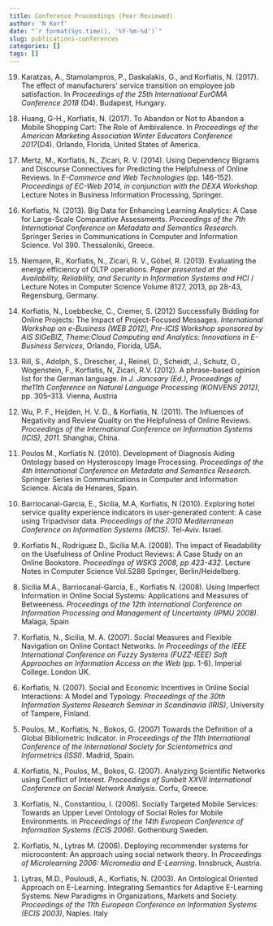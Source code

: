 ```yaml
---
title: Conference Proceedings (Peer Reviewed)
author: 'N Korf'
date: "`r format(Sys.time(), '%Y-%m-%d')`"
slug: publications-conferences
categories: []
tags: []
---
```


<ol reversed>

<li><p>Karatzas, A., Stamolampros, P., Daskalakis, G., and  Korfiatis, N. (2017). 
The effect of manufacturers’ service transition
on employee job satisfaction. In <em>Proceedings of the 25th International EurOMA Conference 2018 </em>(D4). Budapest, Hungary.</p></li>  

<li><p>Huang, G-H., Korfiatis, N. (2017). 
To Abandon or Not to Abandon a Mobile Shopping Cart: The Role of Ambivalence. In <em>Proceedings of the  American Marketing Association Winter Educators Conference 2017</em>(D4). Orlando, Florida, United States of America.</p></li>

<li><p>Mertz, M., Korfiatis, N., Zicari, R. V. (2014). Using Dependency Bigrams and Discourse Connectives for Predicting the Helpfulness of Online Reviews. In <em>E-Commerce and Web Technologies </em>(pp. 146-152). <em>Proceedings of EC-Web 2014, in conjunction with the DEXA Workshop.</em> Lecture Notes in Business Information Processing, Springer.</p></li>

<li><p>Korfiatis, N. (2013). Big Data for Enhancing Learning Analytics: A Case for Large-Scale Comparative Assessments. <em>Proceedings of the 7th International Conference on Metadata and Semantics Research</em>. Springer Series in Communications in Computer and Information Science. Vol 390. Thessaloniki, Greece.</p></li>

<li><p>Niemann, R., Korfiatis, N., Zicari, R. V., Göbel, R. (2013). Evaluating the energy efficiency of OLTP operations. <em>Paper presented at the Availability, Reliability, and Security in Information Systems and HCI</em> / Lecture Notes in Computer Science Volume 8127, 2013, pp 28-43, Regensburg, Germany.</p></li>

<li><p>Korfiatis, N., Loebbecke, C., Cremer, S. (2012) Successfully Bidding for Online Projects: The Impact of Project-Focused Messages. <em>International Workshop on e-Business (WEB 2012), Pre-ICIS Workshop sponsored by AIS SIGeBIZ, Theme:Cloud Computing and Analytics: Innovations in E-Business Services</em>, Orlando, Florida, USA.</p></li>

<li><p>Rill, S., Adolph, S., Drescher, J., Reinel, D., Scheidt, J., Schutz, O., Wogenstein, F., Korfiatis, N, Zicari, R.V. (2012). A phrase-based opinion list for the German language. <em>In J. Jancsary (Ed.), Proceedings of the11th Conference on Natural Language Processing (KONVENS 2012)</em>, pp. 305–313. Vienna, Austria</p></li>

<li><p>Wu, P. F., Heijden, H. V. D., &amp; Korfiatis, N. (2011). The Influences of Negativity and Review Quality on the Helpfulness of Online Reviews. <em>Proceedings of the International Conference on Information Systems (ICIS), 2011</em>. Shanghai, China.</p></li>

<li><p>Poulos M., Korfiatis N. (2010). Development of Diagnosis Aiding Ontology based on Hysteroscopy Image Processing. <em>Proceedings of the 4th International Conference on Metadata and Semantics Research</em>. Springer Series in Communications in Computer and Information Science. Alcala de Henares, Spain.</p></li>

<li><p>Barriocanal-Garcia, E., Sicilia, M.A, Korfiatis, N (2010). Exploring hotel service quality experience indicators in user-generated content: A case using Tripadvisor data. <em>Proceedings of the 2010 Mediterranean Conference on Information Systems (MCIS)</em>. Tel-Aviv. Israel.</p></li>

<li><p>Korfiatis N., Rodriguez D., Sicilia M.A. (2008). The impact of Readability on the Usefulness of Online Product Reviews: A Case Study on an Online Bookstore. <em>Proceedings of WSKS 2008, pp 423-432</em>. Lecture Notes in Computer Science Vol.5288 Springer, Berlin/Heidelberg.</p></li>

<li><p>Sicilia M.A., Barriocanal-Garcia, E., Korfiatis N. (2008). Using Imperfect Information in Online Social Systems: Applications and Measures of Betweeness. <em>Proceedings of the 12th International Conference on Information Processing and Management of Uncertainty (IPMU 2008)</em>. Malaga, Spain</p></li>

<li><p>Korfiatis, N., Sicilia, M. A. (2007). Social Measures and Flexible Navigation on Online Contact Networks. <em>In Proceedings of the IEEE International Conference on Fuzzy Systems (FUZZ-IEEE) Soft Approaches on Information Access on the Web</em> (pp. 1-6). Imperial College. London UK.</p></li>

<li><p>Korfiatis, N. (2007). Social and Economic Incentives in Online Social Interactions: A Model and Typology. <em>Proceedings of the 30th Information Systems Research Seminar in Scandinavia (IRIS)</em>, University of Tampere, Finland.</p></li>

<li><p>Poulos, M., Korfiatis, N., Bokos, G. (2007) Towards the Definition of a Global Bibliometric Indicator. in <em>Proceedings of the 11th International Conference of the International Society for Scientometrics and Informetrics (ISSI)</em>. Madrid, Spain.</p></li>

<li><p>Korfiatis, N., Poulos, M., Bokos, G. (2007). Analyzing Scientific Networks using Conflict of Interest. <em>Proceedings of Sunbelt XXVII International Conference on Social Network Analysis</em>. Corfu, Greece.</p></li>

<li><p>Korfiatis, N., Constantiou, I. (2006). Socially Targeted Mobile Services: Towards an Upper Level Ontology of Social Roles for Mobile Environments. in <em>Proceedings of the 14th European Conference of Information Systems (ECIS 2006)</em>. Gothenburg Sweden.</p></li>

<li><p>Korfiatis, N., Lytras M. (2006). Deploying recommender systems for microcontent: An approach using social network theory. In <em>Proceedings of Microlearning 2006: Micromedia and E-Learning</em>. Innsbruck, Austria.</p></li>

<li><p>Lytras, M.D., Pouloudi, A., Korfiatis, N. (2003). An Ontological Oriented Approach on E-Learning. Integrating Semantics for Adaptive E-Learning Systems. New Paradigms in Organizations, Markets and Society. <em>Proceedings of the 11th European Conference on Information Systems (ECIS 2003)</em>, Naples. Italy</p></li>
</ol>